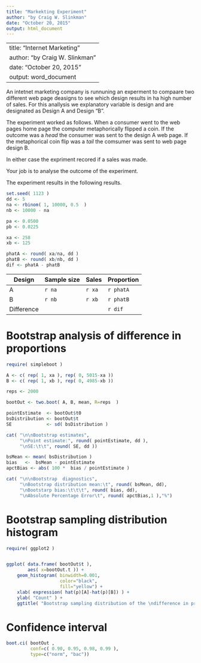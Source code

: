 ```yaml
---
title: "Markekting Experiment"
author: "by Craig W. Slinkman"
date: "October 20, 2015"
output: html_document
---
```


---
title: "Internet Marketing"
author: "by Craig W. Slinkman"
date: "October 20, 2015"
output: word_document
---
  
An intetnet marketing company is runnuning an experment to compaare two different web page deasigns to see which design results in ha high number of sales.  For this anallysis we explanatory variable is design and are designated as Design A and Design "B". 

The experiment worked as follows.  When a consumer went to the web pages home page the computer metaphorically flipped a coin.  If the outcome was a *head* the consumer was sent to the design A web page.  If the metaphorical coin flip was a *tail* the comsumer was sent to web page design B.  

In either case the expriment recored if a sales was made.  

Your job is to analyse the outcome of the experiment.


The experiment results in the following results.  


```r
set.seed( 1123 )
dd <- 5
na <- rbinom( 1, 10000, 0.5  )
nb <- 10000 - na

pa <- 0.0500
pb <- 0.0225

xa <- 258
xb <- 125

phatA <- round( xa/na, dd )
phatB <- round( xb/nb, dd )
dif <- phatA - phatB 

```
  
Design | Sample size | Sales   | Proportion  
-------|-------------|---------| -------------  
A      | `r na`      | `r xa`  | `r phatA`  
B      | `r nb`      | `r xb`  | `r phatB`  
Difference |         |         | `r dif`  


# Bootstrap analysis of difference in proportions
  
```r

require( simpleboot )

A <- c( rep( 1, xa ), rep( 0, 5015-xa ))
B <- c( rep( 1, xb ), rep( 0, 4985-xb ))

reps <- 2000

bootOut <- two.boot( A, B, mean, R=reps  )

pointEstimate  <- bootOut$t0
bsDistribution <- bootOut$t
SE             <- sd( bsDistribution )

cat( "\n\nBootstrap estimates",
     "\nPoint estimate:", round( pointEstimate, dd ),
     "\nSE:\t\t", round( SE, dd ))

bsMean <- mean( bsDistribution )
bias   <-  bsMean - pointEstimate
apctBias <- abs( 100 *  bias / pointEstimate )

cat( "\n\nBootstrap  diagnostics",
     "\nBootstrap distribution mean:\t", round( bsMean, dd),
     "\nBootstarp bias:\t\t\t", round( bias, dd),
     "\nAbsolute Percentage Error\t", round( apctBias,1 ),"%")

```

# Bootstrap sampling distribution histogram
  
```r
require( ggplot2 )


ggplot( data.frame( bootOut$t ),
        aes( x=bootOut.t )) +
    geom_histogram( binwidth=0.001,
                    color="black",
                    fill="yellow") +
    xlab( expression( hat(p)[A]-hat(p)[B]) ) +
    ylab( "Count" ) +
    ggtitle( "Bootstrap sampling distribution of the \ndifference in proportions")

```
# Confidence interval

```r

boot.ci( bootOut ,
         conf=c( 0.90, 0.95, 0.98, 0.99 ),
         type=c("norm", "bac"))

```




